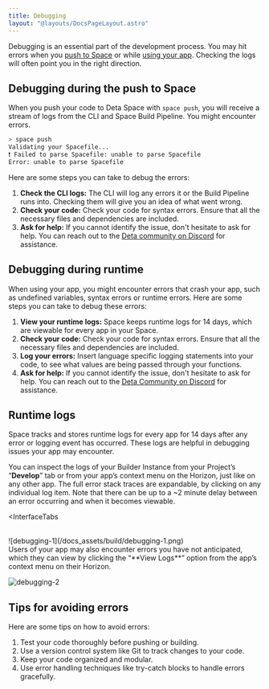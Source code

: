 ```yaml
---
title: Debugging
layout: "@layouts/DocsPageLayout.astro"
---
```



Debugging is an essential part of the development process. You may hit errors when you [push to Space](/docs/en/build/fundamentals/development/pushing) or while [using your app](/docs/en/use). Checking the logs will often point you in the right direction.

## Debugging during the push to Space

When you push your code to Deta Space with `space push`, you will receive a stream of logs from the CLI and Space Build Pipeline. You might encounter errors.

```bash
> space push
Validating your Spacefile...
❗ Failed to parse Spacefile: unable to parse Spacefile
Error: unable to parse Spacefile
```

Here are some steps you can take to debug the errors:

1. **Check the CLI logs:** The CLI will log any errors it or the Build Pipeline runs into. Checking them will give you an idea of what went wrong.
2. **Check your code:** Check your code for syntax errors. Ensure that all the necessary files and dependencies are included.
3. **Ask for help:** If you cannot identify the issue, don't hesitate to ask for help. You can reach out to the [Deta community on Discord](https://go.deta.dev/discord) for assistance.

## Debugging during runtime

When using your app, you might encounter errors that crash your app, such as undefined variables, syntax errors or runtime errors. Here are some steps you can take to debug these errors:

1. **View your runtime logs:** Space keeps runtime logs for 14 days, which are viewable for every app in your Space.
2. **Check your code:** Check your code for syntax errors. Ensure that all the necessary files and dependencies are included.
3. **Log your errors:** Insert language specific logging statements into your code, to see what values are being passed through your functions.
4. **Ask for help:** If you cannot identify the issue, don't hesitate to ask for help. You can reach out to the [Deta Community on Discord](https://go.deta.dev/discord) for assistance.

## Runtime logs

Space tracks and stores runtime logs for every app for 14 days after any error or logging event has occurred. These logs are helpful in debugging issues your app may encounter.

You can inspect the logs of your Builder Instance from your Project’s “**Develop**” tab or from your app’s context menu on the Horizon, just like on any other app.  The full error stack traces are expandable, by clicking on any individual log item. Note that there can be up to a ~2 minute delay between an error occurring and when it becomes viewable.

<InterfaceTabs
>
  <Fragment slot="builder-project">
    <br/>
![debugging-1](/docs_assets/build/debugging-1.png)
</Fragment>
  <Fragment slot="canvas">
<br/>
Users of your app may also encounter errors you have not anticipated, which they can view by clicking the “**View Logs**” option from the app’s context menu on their Horizon.

![debugging-2](/docs_assets/build/debugging-2.png)
  </Fragment>
</InterfaceTabs>

## Tips for avoiding errors

Here are some tips on how to avoid errors:

1. Test your code thoroughly before pushing or building.
2. Use a version control system like Git to track changes to your code.
3. Keep your code organized and modular.
4. Use error handling techniques like try-catch blocks to handle errors gracefully.